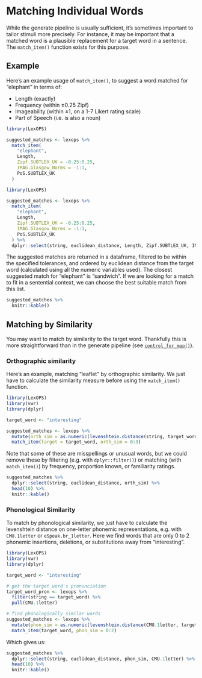 # Matching Individual Words

While the generate pipeline is usually sufficient, it's sometimes important to tailor stimuli more precisely. For instance, it may be important that a matched word is a plausible replacement for a target word in a sentence. The `match_item()` function exists for this purpose.

## Example

Here's an example usage of `match_item()`, to suggest a word matched for "elephant" in terms of:

* Length (exactly)
* Frequency (within ±0.25 Zipf)
* Imageability (within ±1, on a 1-7 Likert rating scale)
* Part of Speech (i.e. is also a noun)

```r
library(LexOPS)

suggested_matches <- lexops %>%
  match_item(
    "elephant",
    Length,
    Zipf.SUBTLEX_UK = -0.25:0.25,
    IMAG.Glasgow_Norms = -1:1,
    PoS.SUBTLEX_UK
  )
```

```r
library(LexOPS)

suggested_matches <- lexops %>%
  match_item(
    "elephant",
    Length,
    Zipf.SUBTLEX_UK = -0.25:0.25,
    IMAG.Glasgow_Norms = -1:1,
    PoS.SUBTLEX_UK
  ) %>%
  dplyr::select(string, euclidean_distance, Length, Zipf.SUBTLEX_UK, IMAG.Glasgow_Norms, PoS.SUBTLEX_UK)
```

The suggested matches are returned in a dataframe, filtered to be within the specified tolerances, and ordered by euclidean distance from the target word (calculated using all the numeric variables used). The closest suggested match for "elephant" is "sandwich". If we are looking for a match to fit in a sentential context, we can choose the best suitable match from this list.

```r
suggested_matches %>%
  knitr::kable()
```

## Matching by Similarity

You may want to match by similarity to the target word. Thankfully this is more straightforward than in the generate pipeline (see [`control_for_map()`](advanced-stimulus-generation.html#map-functions-as-controls)).

### Orthographic similarity

Here's an example, matching "leaflet" by orthographic similarity. We just have to calculate the similarity measure before using the `match_item()` function.

```r
library(LexOPS)
library(vwr)
library(dplyr)

target_word <- "interesting"

suggested_matches <- lexops %>%
  mutate(orth_sim = as.numeric(levenshtein.distance(string, target_word))) %>%
  match_item(target = target_word, orth_sim = 0:3)
```

Note that some of these are misspellings or unusual words, but we could remove these by filtering (e.g. with `dplyr::filter()`) or matching (with `match_item()`) by frequency, proportion known, or familiarity ratings.

```r
suggested_matches %>%
  dplyr::select(string, euclidean_distance, orth_sim) %>%
  head(10) %>%
  knitr::kable()
```

### Phonological Similarity

To match by phonological similarity, we just have to calculate the levenshtein distance on one-letter phonemic representations, e.g. with `CMU.1letter` or `eSpeak.br_1letter`. Here we find words that are only 0 to 2 phonemic insertions, deletions, or substitutions away from "interesting".

```r
library(LexOPS)
library(vwr)
library(dplyr)

target_word <- "interesting"

# get the target word's pronunciation
target_word_pron <- lexops %>%
  filter(string == target_word) %>%
  pull(CMU.1letter)

# find phonologically similar words
suggested_matches <- lexops %>%
  mutate(phon_sim = as.numeric(levenshtein.distance(CMU.1letter, target_word_pron))) %>%
  match_item(target_word, phon_sim = 0:2)
```

Which gives us:

```r
suggested_matches %>%
  dplyr::select(string, euclidean_distance, phon_sim, CMU.1letter) %>%
  head(10) %>%
  knitr::kable()
```

